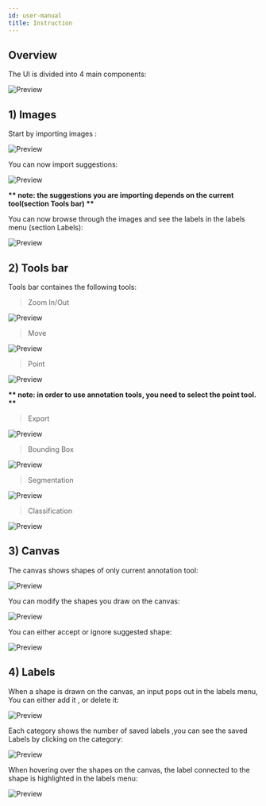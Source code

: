 ```yaml
---
id: user-manual
title: Instruction
---
```




## Overview
The UI is divided into 4 main components:

![Preview](/img/overview.png)



## 1) Images

Start by importing images :

![Preview](/gif/upload.gif)

You can now import suggestions:

![Preview](/gif/importSug.gif)

<p style={{color:`red`}}><b>** note: the suggestions you are importing depends on the current tool(section Tools bar) ** </b></p>

You can now browse through the images and see the labels in the labels menu (section Labels):

![Preview](/gif/showSug.gif)

## 2) Tools bar

Tools bar containes the following tools:

> Zoom In/Out

![Preview](/gif/zoom.gif)

>Move

![Preview](/gif/move.gif)

>Point

![Preview](/gif/point.gif)

<p style={{color:`red`}}><b>** note: in order to use annotation tools, you need to select the point tool. ** </b></p>

>Export

![Preview](/gif/export.gif)

>Bounding Box

![Preview](/gif/bb.gif)

>Segmentation

![Preview](/gif/seg.gif)


>Classification

![Preview](/gif/clas.gif)

## 3) Canvas

The canvas shows shapes of only current annotation tool:

![Preview](/gif/current.gif)


You can modify the shapes you draw on the canvas:

![Preview](/gif/modify2.gif)

You can either accept or ignore suggested shape:

![Preview](/gif/sugF.gif)


## 4) Labels

When a shape is drawn on the canvas, an input pops out in the labels menu,
You can either add it , or delete it:

![Preview](/gif/label.gif)

Each category shows the number of saved labels ,you can see the saved Labels by clicking on the category:

![Preview](/gif/see.gif)


When hovering over the shapes on the canvas, the label connected to the shape is highlighted in the labels menu:

![Preview](/gif/hover.gif)





